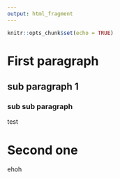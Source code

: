 ```yaml
---
output: html_fragment
---
```


```r
knitr::opts_chunk$set(echo = TRUE)
```

# First paragraph

## sub paragraph 1

### sub sub paragraph

test

# Second one

ehoh